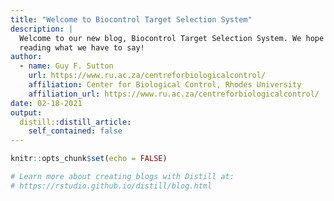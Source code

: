 ---
title: "Welcome to Biocontrol Target Selection System"
description: |
  Welcome to our new blog, Biocontrol Target Selection System. We hope you enjoy 
  reading what we have to say!
author:
  - name: Guy F. Sutton 
    url: https://www.ru.ac.za/centreforbiologicalcontrol/
    affiliation: Center for Biological Control, Rhodes University
    affiliation_url: https://www.ru.ac.za/centreforbiologicalcontrol/
date: 02-18-2021
output:
  distill::distill_article:
    self_contained: false
---

```{r setup, include=FALSE}
knitr::opts_chunk$set(echo = FALSE)

# Learn more about creating blogs with Distill at:
# https://rstudio.github.io/distill/blog.html

```



